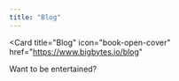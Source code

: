 ```yaml
---
title: "Blog"
---
```


<Card
  title="Blog"
  icon="book-open-cover"
  href="https://www.bigbytes.io/blog"
>
  Want to be entertained?
</Card>
